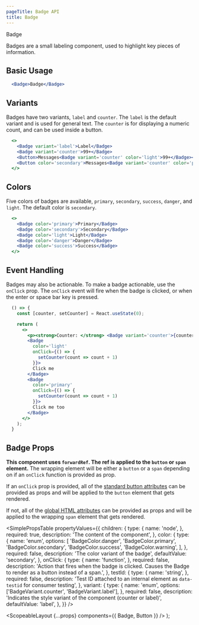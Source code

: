 ```yaml
---
pageTitle: Badge API
title: Badge
---
```



<DocsHeading to="/design/badges/" type="design">
  Badge
</DocsHeading>

Badges are a small labeling component, used to highlight key pieces of information.

## Basic Usage

```.jsx
  <Badge>Badge</Badge>
```

## Variants

Badges have two variants, `label` and `counter`. The `label` is the default variant and is used for general text.
The `counter` is for displaying a numeric count, and can be used inside a button.

```.jsx
  <>
    <Badge variant='label'>Label</Badge>
    <Badge variant='counter'>99+</Badge>
    <Button>Messages<Badge variant='counter' color='light'>99+</Badge></Button>
    <Button color='secondary'>Messages<Badge variant='counter' color='primary'>99+</Badge></Button>
  </>
```

## Colors

Five colors of badges are available, `primary`, `secondary`, `success`, `danger`, and `light`. The default color is `secondary`.

```.jsx
  <>
    <Badge color='primary'>Primary</Badge>
    <Badge color='secondary'>Secondary</Badge>
    <Badge color='light'>Light</Badge>
    <Badge color='danger'>Danger</Badge>
    <Badge color='success'>Success</Badge>
  </>
```

## Event Handling

Badges may also be actionable. To make a badge actionable, use the `onClick` prop.
The `onClick` event will fire when the badge is clicked, or when the enter or space bar key is pressed.

```.jsx
  () => {
    const [counter, setCounter] = React.useState(0);

    return (
      <>
        <p><strong>Counter: </strong> <Badge variant='counter'>{counter}</Badge></p>
        <Badge
          color='light'
          onClick={() => {
            setCounter(count => count + 1)
          }}>
          Click me
        </Badge>
        <Badge
          color='primary'
          onClick={() => {
            setCounter(count => count + 1)
          }}>
          Click me too
        </Badge>
      </>
    );
  }
```

## Badge Props

**This component uses `forwardRef`. The ref is applied to the `button` or `span` element.** The wrapping element will be either a `button` or a `span` depending on if an `onClick` function is provided as prop.

If an `onClick` prop is provided, all of the [standard button attributes](https://developer.mozilla.org/en-US/docs/Web/HTML/Element/button) can be provided as props and will be applied to the `button` element that gets rendered.

If not, all of the [global HTML attributes](https://developer.mozilla.org/en-US/docs/Web/HTML/Global_attributes) can be provided as props and will be applied to the wrapping `span` element that gets rendered.

<SimplePropsTable
  propertyValues={{
    children: {
      type: {
        name: 'node',
      },
      required: true,
      description: 'The content of the component',
    },
    color: {
      type: {
        name: 'enum',
        options: [
          'BadgeColor.danger',
          'BadgeColor.primary',
          'BadgeColor.secondary',
          'BadgeColor.success',
          'BadgeColor.warning',
        ],
      },
      required: false,
      description: 'The color variant of the badge',
      defaultValue: 'secondary',
    },
    onClick: {
      type: {
        name: 'function',
      },
      required: false,
      description:
        'Action that fires when the badge is clicked.  Causes the Badge to render as a button instead of a span.',
    },
    testId: {
      type: {
        name: 'string',
      },
      required: false,
      description:
        'Test ID attached to an internal element as `data-testid` for consumer testing',
    },
    variant: {
      type: {
        name: 'enum',
        options: ['BadgeVariant.counter', 'BadgeVariant.label'],
      },
      required: false,
      description:
        'Indicates the style variant of the component (counter or label)',
      defaultValue: 'label',
    },
  }}
/>

  <ScopeableLayout {...props} components={{ Badge, Button }} />
);
